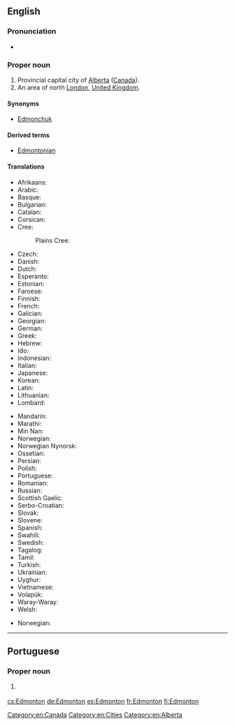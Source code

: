 ==English==
{{wikipedia|Edmonton}}
{{wikipedia|Edmonton, London}}

===Pronunciation===
* {{audio|en-ca-Edmonton.ogg|Audio (CA)|lang=en}}

===Proper noun===
{{en-proper noun}}

# Provincial capital city of [[Alberta]] ([[Canada]]).
# An area of north [[London]], [[United Kingdom]].

====Synonyms====
* {{sense|Canada}} [[Edmonchuk]] {{qualifier|nickname|informal}}

====Derived terms====
* [[Edmontonian]]

====Translations====
{{trans-top|city in Canada}}
* Afrikaans: {{t|af|Edmonton}}
* Arabic: {{t|ar|أدمونتون}}
* Basque: {{t|eu|Edmonton}}
* Bulgarian: {{t|bg|Едмънтън}}
* Catalan: {{t|ca|Edmonton}}
* Corsican: {{t|co|Edmonton}}
* Cree: {{t|cr|ᐊᒥᐢᑲᐧᒋᐊᐧᐢᑲᐦᐃᑲᐣ|tr=Amiskwaciwâskahikan|sc=Cans}}
*: Plains Cree: {{t|crk|amiskowâciy-wâskahikanihk}}
* Czech: {{t+|cs|Edmonton}}
* Danish: {{t|da|Edmonton}}
* Dutch: {{t|nl|Edmonton}}
* Esperanto: {{t|eo|Edmontono}}
* Estonian: {{t|et|Edmonton}}
* Faroese: {{t|fo|Edmonton}}
* Finnish: {{t+|fi|Edmonton}}
* French: {{t+|fr|Edmonton}}
* Galician: {{t|gl|Edmonton}}
* Georgian: {{t|ka|ედმონტონი|sc=Geor}}
* German: {{t+|de|Edmonton}}
* Greek: {{t|el|Έντμοντον}}
* Hebrew: {{t|he|אדמונטון}}
* Ido: {{t|io|Edmonton}}
* Indonesian: {{t|id|Edmonton}}
* Italian: {{t|it|Edmonton}}
* Japanese: {{t|ja|エドモントン|tr=Edomonton}}
* Korean: {{t|ko|에드먼턴|sc=Hang}}
* Latin: {{t|la|Edmundopolis}}
* Lithuanian: {{t|lt|Edmontonas}}
* Lombard: {{t|lmo|Edmonton}}
{{trans-mid}}
* Mandarin: {{t|cmn|埃德蒙顿|sc=Hani}}
* Marathi: {{t|mr|एडमंटन|sc=Deva}}
* Min Nan: {{t|nan|Edmonton}}
* Norwegian: {{t|no|Edmonton}}
* Norwegian Nynorsk: {{t|nn|Edmonton}}
* Ossetian: {{t|os|Эдмонтон|sc=Cyrl}}
* Persian: {{t|fa|ادمونتون}}
* Polish: {{t|pl|Edmonton}}
* Portuguese: {{t|pt|Edmonton}}
* Romanian: {{t|ro|Edmonton}}
* Russian: {{t|ru|Эдмонтон|tr=Edmonton}}
* Scottish Gaelic: {{t|gd|Edmonton}}
* Serbo-Croatian: {{t|sh|Едмонтон|tr=Edmonton|sc=Cyrl}}
* Slovak: {{t|sk|Edmonton}}
* Slovene: {{t|sl|Edmonton}}
* Spanish: {{t+|es|Edmonton}}
* Swahili: {{t|sw|Edmonton}}
* Swedish: {{t|sv|Edmonton}}
* Tagalog: {{t|tl|Edmonton}}
* Tamil: {{t|ta|எட்மன்டன்}}
* Turkish: {{t|tr|Edmonton}}
* Ukrainian: {{t|uk|Едмонтон|tr=Edmonton}}
* Uyghur: {{t|ug|Édmonton|sc=ug-Arab}}
* Vietnamese: {{t|vi|Edmonton}}
* Volapük: {{t|vo|Edmonton}}
* Waray-Waray: {{t|war|Edmonton}}
* Welsh: {{t|cy|Edmonton}}
{{trans-bottom}}

{{trans-top|area of London}}
* Norwegian: {{t|no|Edmonton}}
{{trans-mid}}
{{trans-bottom}}

[[Category:en:Canada]]
[[Category:en:Cities]]
[[Category:en:Alberta]]

----

==Portuguese==

===Proper noun===
{{pt-proper noun}}

# {{l/en|Edmonton}} {{gloss|city in Canada}}

[[cs:Edmonton]]
[[de:Edmonton]]
[[es:Edmonton]]
[[fr:Edmonton]]
[[fi:Edmonton]]